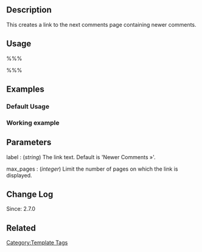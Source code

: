 == Description ==

This creates a link to the next comments page containing newer comments.

== Usage ==

%%% <?php next_comments_link( 'Label', 'Max number of pages (default 0)' ); ?> %%%

== Examples  ==

===Default Usage===

 <?php next_comments_link(); ?>

===Working example===

 <?php next_comments_link( 'Newer Comments &raquo;', 0 ); ?>

== Parameters ==
; label : (''string'') The link text. Default is 'Newer Comments &raquo;'.

; max_pages : (''integer'') Limit the number of pages on which the link is displayed.

== Change Log ==

Since: 2.7.0

== Related ==

{{Tag Comments Tags}}

{{Tag Footer}}

[[Category:Template Tags]]